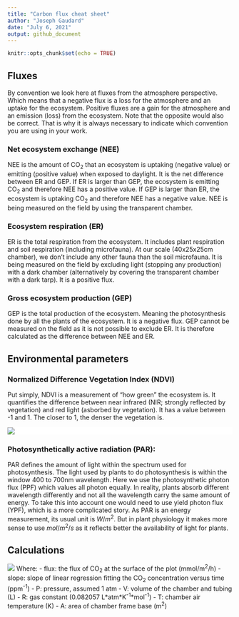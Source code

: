 ```yaml
---
title: "Carbon flux cheat sheet"
author: "Joseph Gaudard"
date: "July 6, 2021"
output: github_document
---
```


```r
knitr::opts_chunk$set(echo = TRUE)
```

<style>
div.white { background-color:white; }
</style>


## Fluxes
By convention we look here at fluxes from the atmosphere perspective.
Which means that a negative flux is a loss for the atmosphere and an uptake for the ecosystem.
Positive fluxes are a gain for the atmosphere and an emission (loss) from the ecosystem.
Note that the opposite would also be correct.
That is why it is always necessary to indicate which convention you are using in your work.

### Net ecosystem exchange (NEE)
NEE is the amount of CO~2~ that an ecosystem is uptaking (negative value) or emitting (positive value) when exposed to daylight.
It is the net difference between ER and GEP.
If ER is larger than GEP, the ecosystem is emitting CO~2~ and therefore NEE has a positive value.
If GEP is larger than ER, the ecosystem is uptaking CO~2~ and therefore NEE has a negative value.
NEE is being measured on the field by using the transparent chamber.

### Ecosystem respiration (ER)
ER is the total respiration from the ecosystem.
It includes plant respiration and soil respiration (including microfauna).
At our scale (40x25x25cm chamber), we don't include any other fauna than the soil microfauna.
It is being measured on the field by excluding light (stopping any production) with a dark chamber (alternatively by covering the transparent chamber with a dark tarp).
It is a positive flux.

### Gross ecosystem production (GEP)
GEP is the total production of the ecosystem.
Meaning the photosynthesis done by all the plants of the ecosystem.
It is a negative flux.
GEP cannot be measured on the field as it is not possible to exclude ER.
It is therefore calculated as the difference between NEE and ER.

## Environmental parameters
### Normalized Difference Vegetation Index (NDVI)
Put simply, NDVI is a measurement of "how green" the ecosystem is.
It quantifies the difference between near infrared (NIR; strongly reflected by vegetation) and red light (asborbed by vegetation).
It has a value between -1 and 1.
The closer to 1, the denser the vegetation is.

<!-- $$NDVI= \frac{NIR-Red}{NIR+Red}$$ -->

<div class = "white">
<img src="https://render.githubusercontent.com/render/math?math=NDVI= \frac{NIR-Red}{NIR%2BRed}">
</div>

<!-- \begin{equation} -->
<!--   \text{NDVI} = \frac{\text{NIR}-\text{Red}}{\text{NIR}+\text{Red}} -->
<!-- \end{equation} -->


### Photosynthetically active radiation (PAR):
PAR defines the amount of light within the spectrum used for photosynthesis.
The light used by plants to do photosynthesis is within the window 400 to 700nm wavelength.
Here we use the photosynthetic photon flux (PPF) which values all photon equally.
In reality, plants absorb different wavelength differently and not all the wavelength carry the same amount of energy.
To take this into account one would need to use yield photon flux (YPF), which is a more complicated story.
As PAR is an energy measurement, its usual unit is $W/m^2$.
But in plant physiology it makes more sense to use $mol/m^2/s$ as it reflects better the availability of light for plants.



## Calculations

<img src="https://render.githubusercontent.com/render/math?math=flux=slope\times \frac{P\times V}{R\times T\times A}">
Where:
- flux: the flux of CO~2~ at the surface of the plot (mmol/m^2^/h)
- slope: slope of linear regression fitting the CO~2~ concentration versus time (ppm^-1^)
- P: pressure, assumed 1 atm
- V: volume of the chamber and tubing (L)
- R: gas constant (0.082057 L\*atm\*K^-1^\*mol^-1^)
- T: chamber air temperature (K)
- A: area of chamber frame base (m^2^)

<!-- \begin{equation} -->
<!-- \label{flux} -->
<!--  \text{flux}=\text{slope}\times \frac{P\times V}{R\times T\times A} -->
<!-- \end{equation} -->

<!-- Where: -->
<!-- \hspace*{3em} -->
<!-- \begin{itemize} -->
<!-- \item flux: gas flux (\(mmol/m^2/h\)) -->
<!--  \item slope: slope of the trend line  of the concentration of CO\textsubscript{2} versus time (\(ppm \times h^{-1}\)) -->
<!--  \item \(P\): pressure, assumed 1 \(atm\) -->
<!--  \item \(V\): volume of the chamber and tubing (\(L\)) -->
<!--  \item \(R\): gas constant (0.082057 \(L\times atm\times K^{-1}\times mol^{-1}\)) -->
<!--  \item \(T\): chamber air temperature (\(K\)) -->
<!--  \item \(A\): area of plot (\(m^2\)) -->
<!-- \end{itemize} -->


   
